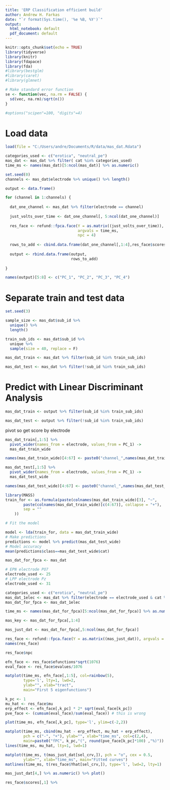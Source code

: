 ```yaml
---
title: 'ERP Classification efficient build'
author: Andrew H. Farkas
date: "`r format(Sys.time(), '%e %B, %Y')`"
output:
  html_notebook: default
  pdf_document: default
---
```


```r
knitr::opts_chunk$set(echo = TRUE)
library(tidyverse)
library(knitr)
library(fdapace)
library(fda)
#library(bestglm)
#library(caret)
#library(glmnet)

# Make standard error function
se <- function(vec, na.rm = FALSE) {
  sd(vec, na.rm)/sqrt(n())
}

#options("scipen"=100, "digits"=4)
```

# Load data

```r
load(file = "C:/Users/andre/Documents/R/data/mas_dat.Rdata")
```



```r
categories_used <- c("erotica", "neutral_pe")
mas_dat <- mas_dat %>% filter( cat %in% categories_used)
time_ms <- names(mas_dat)[5:ncol(mas_dat)] %>% as.numeric()
```

```r
set.seed(0)
channels <- mas_dat$electrode %>% unique() %>% length()

output <- data.frame()

for (channel in 1:channels) {
  
  dat_one_channel <- mas_dat %>% filter(electrode == channel)
  
  just_volts_over_time <- dat_one_channel[, 5:ncol(dat_one_channel)]
  
  res_face <- refund::fpca.face(Y = as.matrix((just_volts_over_time)), 
                                argvals = time_ms, 
                                npc = 4)
  
  rows_to_add <- cbind.data.frame(dat_one_channel[,1:4],res_face$scores)
  
  output <- rbind.data.frame(output,
                             rows_to_add)
  
}

names(output)[5:8] <- c("PC_1", "PC_2", "PC_3", "PC_4")
```

# Separate train and test data

```r
set.seed(3)

sample_size <- mas_dat$sub_id %>% 
  unique() %>% 
  length()

train_sub_ids <- mas_dat$sub_id %>% 
  unique %>% 
  sample(size = 40, replace = F)

mas_dat_train <- mas_dat %>% filter(sub_id %in% train_sub_ids)

mas_dat_test <- mas_dat %>% filter(!sub_id %in% train_sub_ids)
```

# Predict with Linear Discriminant Analysis

```r
mas_dat_train <- output %>% filter(sub_id %in% train_sub_ids)

mas_dat_test <- output %>% filter(!sub_id %in% train_sub_ids)
```

pivot so get score by electrode

```r
mas_dat_train[,1:5] %>% 
  pivot_wider(names_from = electrode, values_from = PC_1) ->
  mas_dat_train_wide

names(mas_dat_train_wide)[4:67] <- paste0("channel_",names(mas_dat_train_wide)[4:67])

mas_dat_test[,1:5] %>% 
  pivot_wider(names_from = electrode, values_from = PC_1) ->
  mas_dat_test_wide

names(mas_dat_test_wide)[4:67] <- paste0("channel_",names(mas_dat_test_wide)[4:67])
```


```r
library(MASS)
train_for <- as.formula(paste(colnames(mas_dat_train_wide)[3], "~",
        paste(colnames(mas_dat_train_wide)[c(4:67)], collapse = "+"),
        sep = ""
    ))

# Fit the model

model <- lda(train_for, data = mas_dat_train_wide)
# Make predictions
predictions <- model %>% predict(mas_dat_test_wide)
# Model accuracy
mean(predictions$class==mas_dat_test_wide$cat)
```




```r
mas_dat_for_fpca <- mas_dat

# EPN electrode PO7
electrode_used <- 25 
# LPP electrode Pz
electrode_used <- 31 

categories_used <- c("erotica", "neutral_pe")
mas_dat_1elec <- mas_dat %>% filter(electrode == electrode_used & cat %in% categories_used)
mas_dat_for_fpca <- mas_dat_1elec

```

```r
time_ms <- names(mas_dat_for_fpca)[5:ncol(mas_dat_for_fpca)] %>% as.numeric()

mas_key <- mas_dat_for_fpca[,1:4]

mas_just_dat <- mas_dat_for_fpca[,5:ncol(mas_dat_for_fpca)]
```

```r
res_face <- refund::fpca.face(Y = as.matrix((mas_just_dat)), argvals = time_ms, pve = 0.95)
names(res_face)
```

```r
res_face$npc
```

```r
efn_face <- res_face$efunctions*sqrt(1076)
eval_face <- res_face$evalues/1076

matplot(time_ms, efn_face[,1:5], col=rainbow(5), 
        type='l', lty=1, lwd=2,
        ylab="", xlab="tract",
        main="First 5 eigenfunctions")
```

```r
k_pc <- 1
mu_hat <- res_face$mu
erp_effect <- efn_face[,k_pc] * 2* sqrt(eval_face[k_pc])
pve_face <- (cumsum(eval_face)/sum(eval_face)) # this is wrong 

plot(time_ms, efn_face[,k_pc], type='l', ylim=c(-2,2))
```

```r
matplot(time_ms, cbind(mu_hat - erp_effect, mu_hat + erp_effect),
        pch = c("-", "+"), ylab="", xlab="time_ms", col=c(2,4),
        main=paste0("fPC", k_pc,"(", round(pve_face[k_pc]*100) ,"%)"))
lines(time_ms, mu_hat, lty=1, lwd=1)
```

```r
matplot(time_ms, t(mas_just_dat[sel_crv,]), pch = "o", cex = 0.5,
        ylab="", xlab="time_ms", main="Fitted curves")
matlines(time_ms, t(res_face$Yhat[sel_crv,]), type='l', lwd=2, lty=1)
```

```r
mas_just_dat[4,] %>% as.numeric() %>% plot()
```



```r
res_face$scores[,1] %>% 
```

